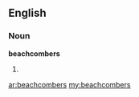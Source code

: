 ==English==

===Noun===
'''beachcombers'''

# {{plural of|[[beachcomber]]}}

[[ar:beachcombers]]
[[my:beachcombers]]